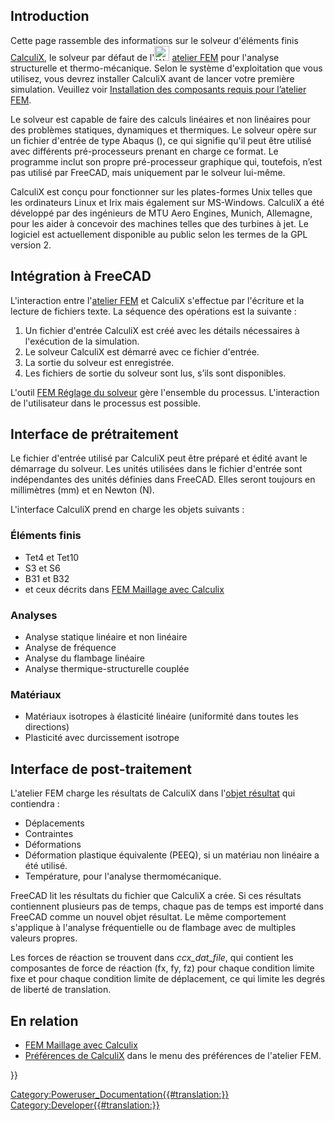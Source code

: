 <languages/>
{{TOCright}}

== Introduction ==

Cette page rassemble des informations sur le solveur d'éléments finis [http://www.calculix.de/ CalculiX], le solveur par défaut de l'[[Image:Workbench_FEM.svg|24px]] [[FEM_Workbench/fr|atelier FEM]] pour l'analyse structurelle et thermo-mécanique. Selon le système d'exploitation que vous utilisez, vous devrez installer CalculiX avant de lancer votre première simulation. Veuillez voir [[FEM_Install/fr|Installation des composants requis pour l’atelier FEM]].

Le solveur est capable de faire des calculs linéaires et non linéaires pour des problèmes statiques, dynamiques et thermiques. Le solveur opère sur un fichier d'entrée de type Abaqus ({{incode|.inp}}), ce qui signifie qu'il peut être utilisé avec différents pré-processeurs prenant en charge ce format. Le programme inclut son propre pré-processeur graphique qui, toutefois, n’est pas utilisé par FreeCAD, mais uniquement par le solveur lui-même.

CalculiX est conçu pour fonctionner sur les plates-formes Unix telles que les ordinateurs Linux et Irix mais également sur MS-Windows. CalculiX a été développé par des ingénieurs de MTU Aero Engines, Munich, Allemagne, pour les aider à concevoir des machines telles que des turbines à jet. Le logiciel est actuellement disponible au public selon les termes de la GPL version 2.

<span id="Integration_with_FreeCAD"></span>
== Intégration à FreeCAD ==

L'interaction entre l'[[FEM_Workbench/fr|atelier FEM]] et CalculiX s'effectue par l'écriture et la lecture de fichiers texte. La séquence des opérations est la suivante :

# Un fichier d'entrée CalculiX est créé avec les détails nécessaires à l'exécution de la simulation.
# Le solveur CalculiX est démarré avec ce fichier d'entrée.
# La sortie du solveur est enregistrée.
# Les fichiers de sortie du solveur sont lus, s’ils sont disponibles.

L'outil [[FEM_SolverControl/fr|FEM Réglage du solveur]] gère l'ensemble du processus. L'interaction de l'utilisateur dans le processus est possible.

<span id="Preprocessing_interface"></span>
== Interface de prétraitement ==

Le fichier d'entrée utilisé par CalculiX peut être préparé et édité avant le démarrage du solveur. Les unités utilisées dans le fichier d'entrée sont indépendantes des unités définies dans FreeCAD. Elles seront toujours en millimètres (mm) et en Newton (N).

{{Emphasis|(À faire : vérifiez ceci. Que se passe-t-il quand un maillage est en inch et utilisé dans FreeCAD ? Comme la densité a été introduite, nous avons des kg et des s et non plus des N ?!)}}

L'interface CalculiX prend en charge les objets suivants :

<span id="FEM_Elements"></span>
=== Éléments finis ===

* Tet4 et Tet10
* S3 et S6 
* B31 et B32
* et ceux décrits dans [[FEM_Mesh_CalculiX/fr|FEM Maillage avec Calculix]]

<span id="Analysis"></span>
=== Analyses ===

* Analyse statique linéaire et non linéaire
* Analyse de fréquence
* Analyse du flambage linéaire
* Analyse thermique-structurelle couplée

<span id="Materials"></span>
=== Matériaux ===

* Matériaux isotropes à élasticité linéaire (uniformité dans toutes les directions)
* Plasticité avec durcissement isotrope

<span id="Postprocessing_interface"></span>
== Interface de post-traitement ==

L'atelier FEM charge les résultats de CalculiX dans l'[[FEM_ResultShow/fr|objet résultat]] qui contiendra :
* Déplacements
* Contraintes
* Déformations
* Déformation plastique équivalente (PEEQ), si un matériau non linéaire a été utilisé.
* Température, pour l'analyse thermomécanique.
FreeCAD lit les résultats du fichier {{FileName|*.frd}} que CalculiX a crée. Si ces résultats contiennent plusieurs pas de temps, chaque pas de temps est importé dans FreeCAD comme un nouvel objet résultat. Le même comportement s'applique à l'analyse fréquentielle ou de flambage avec de multiples valeurs propres.

Les forces de réaction se trouvent dans ''ccx_dat_file'', qui contient les composantes de force de réaction (fx, fy, fz) pour chaque condition limite fixe et pour chaque condition limite de déplacement, ce qui limite les degrés de liberté de translation.

<span id="Related"></span>
== En relation ==

* [[FEM_Mesh_CalculiX/fr|FEM Maillage avec Calculix]]
* [[FEM_Preferences/fr#CalculiX|Préférences de CalculiX]] dans le menu des préférences de l'atelier FEM.


{{FEM Tools navi{{#translation:}}}}
[[Category:Poweruser_Documentation{{#translation:}}]]
[[Category:Developer{{#translation:}}]]